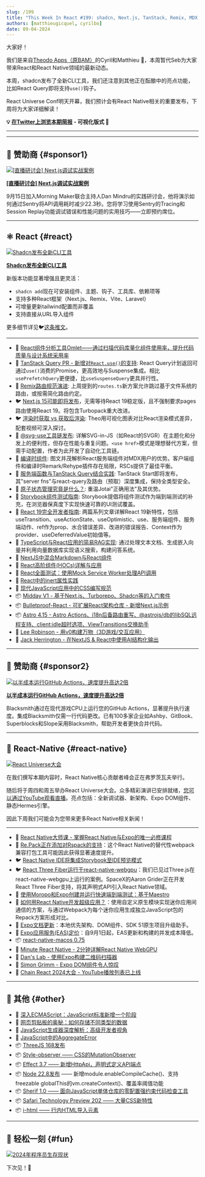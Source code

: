 ```yaml
---
slug: /199
title: "This Week In React #199: shadcn, Next.js, TanStack, Remix, MDX, Astro, Storybook, @svg-use, MSW, RAG, RN-WebGPU, React-Three-Fiber, Re.Pack, Super Apps, RN-macOS, EAS, Node.jx, Stage 2.7, AggregateError, Style-Observer..."
authors: [matthieugicquel, cyrilbo]
date: 09-04-2024
---
```


大家好！

我们是来自[Theodo Apps（原BAM）](https://apps.theodo.com/en?utm_source=thisweekinreact)的Cyril和Matthieu 👋，本周暂代Seb为大家带来React和React Native领域的最新动态。

本周，shadcn发布了全新CLI工具，我们还注意到其他正在酝酿中的亮点功能，比如React Query即将支持`use()`钩子。

React Universe Conf明天开幕，我们预计会有React Native相关的重要发布，下周将为大家详细解读！

<!-- truncate -->

**💡 [在Twitter上浏览本期简报](https://slo.im/thread) - 可视化版式 🎨**

---


<Support />

---

## 💸 赞助商 {#sponsor1}

[![[直播研讨会] Next.js调试实战案例](/emails/issues/199/sentry.jpg)](https://sentry.io/resources/faster-apis-better-experiences/?utm_source=thisweekinreact&utm_medium=paid-community&utm_campaign=tracing-fy25q3-fasterapiworkshop&utm_content=newsletter-Danworkshop-rsvp)

**[[直播研讨会] Next.js调试实战案例](https://sentry.io/resources/faster-apis-better-experiences/?utm_source=thisweekinreact&utm_medium=paid-community&utm_campaign=tracing-fy25q3-fasterapiworkshop&utm_content=newsletter-Danworkshop-rsvp)**

9月15日加入Morning Maker联合主持人Dan Mindru的实践研讨会，他将演示如何通过Sentry将API调用耗时减少22.3秒。您将学习使用Sentry的Tracing和Session Replay功能调试错误和性能问题的实用技巧——立即预约席位。

---

## ⚛️ React {#react}

[![Shadcn发布全新CLI工具](/emails/issues/199/shadcn.jpg)](https://ui.shadcn.com/docs/changelog)

**[Shadcn发布全新CLI工具](https://ui.shadcn.com/docs/changelog)**

新版本功能显著增强且更灵活：

- `shadcn add`现在可安装组件、主题、钩子、工具库、依赖项等
- 支持多种React框架（Next.js、Remix、Vite、Laravel）
- 可增量更新tailwind配置而非覆盖
- 支持直接从URL导入组件

更多细节详见🐦[这条推文](https://x.com/shadcn/status/1829646528149143992)。

---

- 💸 [React组件分析工具Omlet——通过扫描代码库量化组件使用率，提升代码质量与设计系统采用率](https://omlet.dev/?utm_campaign=partner_this-week-in-react_newsletter-quick-link-aug-2024)
- 👀 [TanStack Query PR - 新增对`React.use()`的支持](https://github.com/TanStack/query/pull/7988): React Query计划返回可通过`use()`消费的Promise，更高效地与Suspense集成。相比`usePrefetchQuery`更便捷，比`useSuspenseQuery`更具并行性。
- 👀 [Remix路由规范演进](https://github.com/brookslybrand/route-convention-evolution): 上周提到的`routes.ts`新方案允许跳过基于文件系统的路由，或按需简化路由约定。
- 🐦 [Next.js 15可能即将发布](https://x.com/feedthejim/status/1829569083777437745)，无需等待React 19稳定版，且不强制要求pages路由使用React 19。将包含Turbopack重大改进。
- 🐦 [渲染时获取 vs 获取后渲染](https://x.com/t3dotgg/status/1829988532489793957): Theo用可视化图表对比React渲染模式差异，配套视频可深入探讨。
- 📜 [@svg-use工具链发布](https://fotis.xyz/posts/introducing-svg-use/): 详解SVG-in-JS（如React的SVGR）在主题化和分发上的便利性，但存在性能与重复问题。`<use href>`模式是理想替代方案，但需手动配置，作者为此开发了自动化工具链。
- 📜 [编译时组件](https://codehike.org/blog/build-time-components): 图文并茂解析React服务端组件对MDX用户的优势。客户端组件和编译时Remark/Rehype插件存在局限，RSCs提供了最佳平衡。
- 📜 [服务端函数与TanStack Query结合实践](https://www.brenelz.com/posts/using-server-functions-and-tanstack-query/): TanStack Start即将发布，其"server fns"与react-query及路由（预取）深度集成，保持全类型安全。
- 📜 [原子状态管理究竟是什么？](https://www.frontendundefined.com/posts/monthly/jotai-atomic-state-management/): 重温Jotai"正确用法"及其优势。
- 📜 [Storybook组件测试指南](https://storybook.js.org/blog/component-testing/): Storybook提倡将组件测试作为端到端测试的补充，在浏览器保真度下实现快速可靠的UI测试覆盖。
- 📜 [React 19完全开发者指南](https://www.callstack.com/blog/the-complete-developer-guide-to-react-19-part-1-async-handling): 两篇系列文章详解React 19新特性，包括useTransition、useActionState、useOptimistic、use、服务端组件、服务端动作、ref作为prop、水合错误差异、改进的错误报告、Context作为provider、useDeferredValue初始值等。
- 📜 [TypeScript与React应用的简易RAG实现](https://edspencer.net/2024/9/2/easy-rag-for-typescript-and-react-apps): 通过处理文本文档、生成嵌入向量并利用向量数据库实现语义搜索，构建问答系统。
- 📜 [NextJS中混合Markdown与React组件](https://edspencer.net/2024/8/28/using-markdown-with-nextjs)
- 📜 [React高阶组件(HOCs)详解与应用](https://www.reactsquad.io/blog/higher-order-components-hocs-in-react)
- 📜 [React全面测试：使用Mock Service Worker处理API调用](https://www.trevorlasn.com/blog/react-testing-mock-service-worker/)
- 📜 [React中的inert属性实践](https://www.mayank.co/notes/inert-in-react)
- 📜 [现代JavaScript应用中的CSS编写规范](https://www.alexchantastic.com/modern-css-authoring)
- 📦 [Midday V1 - 基于Next.js、Turborepo、Shadcn等的入门套件](https://github.com/midday-ai/v1)
- 📦 [Bulletproof-React - 可扩展React架构仓库 - 新增Next.js示例](https://github.com/alan2207/bulletproof-react)
- 📦 [Astro 4.15 - Astro Actions、i18n后备路由重写、@astrojs/db的libSQL远程支持、client:idle超时选项、ViewTransitions交换助手](https://astro.build/blog/astro-4150/)
- 🎥 [Lee Robinson - 用v0构建万物（3D游戏/交互应用）](https://www.youtube.com/watch?v=zA-eCGFBXjM)
- 🎥 [Jack Herrington - 在NextJS & React中使用AI结构化输出](https://www.youtube.com/watch?v=_Rb4SpWRHC8)

<SubscribeFormEmbed placement="middle" />

---

## 💸 赞助商 {#sponsor2}

[![以半成本运行GitHub Actions，速度提升高达2倍](/emails/issues/199/blacksmith.jpg)](https://blacksmith.sh/?utm_source=thisweekinreact&utm_medium=classified&utm_campaign=sep-4&utm_term=react)

**[以半成本运行GitHub Actions，速度提升高达2倍](https://blacksmith.sh/?utm_source=thisweekinreact&utm_medium=classified&utm_campaign=sep-4&utm_term=react)**

Blacksmith通过在现代游戏CPU上运行您的GitHub Actions，显著提升执行速度。集成Blacksmith仅需一行代码更改。已有100多家企业如Ashby、GitBook、Superblocks和Slope采用Blacksmith，帮助开发者更快合并代码。

---

## 📱 React-Native {#react-native}

[![React Universe大会](/emails/issues/199/react-universe.jpg)](https://www.reactuniverseconf.com/)

在我们撰写本期内容时，React Native核心贡献者峰会正在弗罗茨瓦夫举行。

随后将于周四和周五举办React Universe大会。众多精彩演讲已安排就绪，[您可以通过YouTube观看直播](https://www.youtube.com/watch?v=b48Lax2-jOQ)。亮点包括：全新调试器、新架构、Expo DOM组件、静态Hermes引擎。

因此下周我们可能会为您带来更多React Native相关新闻！

---

- 💸 [React Native大师课 - 掌握React Native与Expo的唯一必修课程](https://notjust.dev/react-native-mastery?utm_source=twir&utm_medium=email)
- 👀 [Re.Pack正在添加对Rspack的支持](https://github.com/callstack/repack/pull/720)：这个React Native的替代性webpack兼容打包工具可能因此获得显著速度提升。
- 🐦 [React Native IDE将集成Storybook至IDE预览模式](https://x.com/kzzzf/status/1829262449541062716)
- 🐦 [React Three Fiber运行于react-native-webgpu](https://x.com/aarongrider/status/1830629528005460016)：我们已见过Three.js在react-native-webgpu上运行的案例。SpaceX的Aaron Grider正在开发React Three Fiber支持，将其声明式API引入React Native领域。
- 📜 [使用Moropo和Expo创建并运行快速端到端测试：基于Maestro](https://expo.dev/blog/create-and-run-fast-end-to-end-tests-using-moropo-and-expo)
- 📜 [如何用React Native开发超级应用？](https://medium.com/@xayilmaz/how-to-develop-a-super-app-with-react-native-fe18fbe002c5)：使用自定义原生模块实现迷你应用间通信的方案，与通过Webpack为每个迷你应用生成独立JavaScript包的Repack方案形成对比。
- 📖 [Expo文档更新](https://x.com/amanhimself/status/1828545129499750498)：本地优先架构、DOM组件、SDK 51原生项目升级助手。
- 📖 [Expo应用服务(EAS)定价](https://expo.dev/pricing#update)：自9月1日起，EAS更新和构建的并发成本降低。
- 📦 [react-native-macos 0.75](https://www.npmjs.com/package/react-native-macos/v/0.75.2)
- 🎥 [Minute React Native - 2分钟详解React Native WebGPU](https://www.youtube.com/watch?v=DQrO2LFnrOw)
- 🎥 [Dan's Lab - 使用Expo构建二维码扫描器](https://www.youtube.com/watch?v=PZIEqcdFjpQ)
- 🎥 [Simon Grimm - Expo DOM组件令人惊叹](https://www.youtube.com/watch?v=BWA8KY5QEPk)
- 🎥 [Chain React 2024大会 - YouTube播放列表已上线](https://www.youtube.com/playlist?list=PLE7tQUdRKcyb81ybEVsrk6PfxXu7pJs1i#chainreact2024)

---

## 🔀 其他 {#other}

- 📜 [深入ECMAScript：JavaScript标准新增一个阶段](https://thenewstack.io/inside-ecmascript-javascript-standard-gets-an-extra-stage/)
- 📜 [网页剪贴板的奥秘：如何存储不同类型的数据](https://alexharri.com/blog/clipboard)
- 📜 [JavaScript生成器深度解析：高级开发者视角](https://www.reactsquad.io/blog/understanding-generators-in-javascript)
- 📜 [JavaScript中的AggregateError](https://www.trevorlasn.com/blog/aggregate-error-in-javascript/)
- 📦 [ThreeJS 168发布](https://github.com/mrdoob/three.js/releases/tag/r168)
- 📦 [Style-observer —— CSS的MutationObserver](https://www.bram.us/2024/08/31/introducing-bramus-style-observer-a-mutationobserver-for-css/)
- 📦 [Effect 3.7 —— 新增HttpApi，声明式定义API端点](https://effect.website/blog/effect-3.7)
- 📦 [Node 22.8发布](https://nodejs.org/en/blog/release/v22.8.0) —— 新增module.enableCompileCache()、支持freezable globalThis的vm.createContext()、覆盖率阈值功能
- 📦 [Sherif 1.0 —— 面向JavaScript单体仓库的零配置强约束代码检查工具](https://github.com/QuiiBz/sherif)
- 📦 [Safari Technology Preview 202 —— 大量CSS新特性](https://webkit.org/blog/15798/release-notes-for-safari-technology-preview-202/)
- 📦 [i-html —— 行内HTML导入元素](https://www.keithcirkel.co.uk/i-html/)

---

## 🤭 轻松一刻 {#fun}

[![2024年程序员生存现状](https://x.com/daboigbae/status/1828778118888452572)](https://x.com/daboigbae/status/1828778118888452572)

下次见！👋